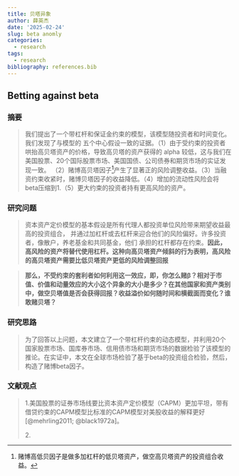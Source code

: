 ```yaml
---
title: 贝塔异象
author: 薛英杰
date: '2025-02-24'
slug: beta anomly
categories:
  - research
tags:
  - research
bibliography: references.bib
---
```


## Betting against beta

### 摘要

> 我们提出了一个带杠杆和保证金约束的模型，该模型随投资者和时间变化。我们发现了与模型的 五个中心假设一致的证据。（1）由于受约束的投资者哄抬高贝塔资产的价格，导致高贝塔的资产获得的 alpha 较低，这与我们在美国股票、20个国际股票市场、美国国债、公司债券和期货市场的实证发现一致。 （2）赌博高贝塔因子[^1]产生了显著正的风险调整收益。（3）当融资约束收紧时，赌博贝塔因子的收益降低。（4）增加的流动性风险会将beta压缩到1.（5）更大约束的投资者持有更高风险的资产。

[^1]: 赌博高低贝因子是做多加杠杆的低贝塔资产，做空高贝塔资产的投资组合收益。

### 研究问题

> 资本资产定价模型的基本假设是所有代理人都投资单位风险带来期望收益最高的投资组合， 并通过加杠杆或去杠杆来迎合他们的风险偏好。许多投资者，像散户，养老基金和共同基金，他们 承担的杠杆都存在约束。**因此，高风险的资产将替代使用杠杆。这种向高贝塔资产倾斜的行为表明，高风险的高贝塔资产需要比低贝塔资产更低的风险调整回报**

> **那么，不受约束的套利者如何利用这一效应，即，你怎么赌β？相对于市值、价值和动量效应的大小这个异象的大小是多少？在其他国家和资产类别中，做空贝塔值是否会获得回报？收益溢价如何随时间和横截面而变化？谁敢赌贝塔？**

### 研究思路

> 为了回答以上问题，本文建立了一个带杠杆约束的动态模型，并利用20个国家股票市场、国库券市场、信用债市场和期货市场的数据检验了该模型的推论。在实证中，本文在全球市场检验了基于beta的投资组合检验，然后，构造了赌博beta因子。

### 文献观点

> 1.美国股票的证券市场线要比资本资产定价模型（CAPM）更加平坦，带有借贷约束的CAPM模型比标准的CAPM模型对美股收益的解释更好[@mehrling2011; @black1972a]。
>
> 2\.
